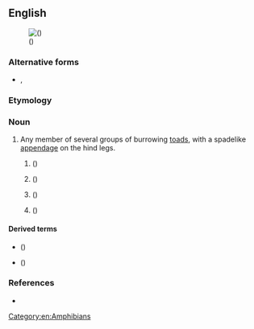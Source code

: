 {{also|spade-foot|spade foot}}
==English==
[[File:Mallee Spadefoot Toad (Neobatrachus pictus) (8743390489).jpg|thumb|{{vern|mallee spadefoot toad}} ({{taxlink|Neobatrachus pictus|species|ver=220202}})]]

===Alternative forms===
* {{l|en|spade-foot}}, {{l|en|spade foot}}

===Etymology===
{{compound|en|spade|foot}}

===Noun===
{{en-noun|s|spadefeet}}

# Any member of several groups of burrowing [[toad]]s, with a spadelike [[appendage]] on the hind legs.
## {{taxlink|Scaphiopodidae|family|ver=190916}} ({{vern|American spadefoot toad|pl=s}})
## {{taxlink|Borneophrys|genus|ver=1909016}} ({{vern|Edwardina's spadefoot toad|pl=s}})
## {{taxlink|Pelobates|genus|ver=1909016}} ({{vern|European spadefoot toad|pl=s}})
## {{taxlink|Notaden|genus|ver=1909016}} ({{vern|Australian spadefoot|pl=s}})

====Derived terms====
* {{vern|North American spadefoot|pl=s}} ({{taxlink|Scaphiopus|genus|ver=190916}})
* {{vern|western spadefoot|pl=s}} ({{taxlink|Spea|genus|ver=190916}})

===References===
* {{pedia}}

[[Category:en:Amphibians]]